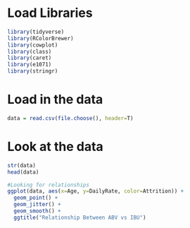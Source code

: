 # Load Libraries
```r
library(tidyverse)
library(RColorBrewer)
library(cowplot)
library(class)
library(caret)
library(e1071)
library(stringr)
```


# Load in the data
```r
data = read.csv(file.choose(), header=T)
```


# Look at the data
```r
str(data)
head(data)

#Looking for relationships
ggplot(data, aes(x=Age, y=DailyRate, color=Attrition)) +
  geom_point() +
  geom_jitter() +
  geom_smooth() +
  ggtitle("Relationship Between ABV vs IBU")

```


